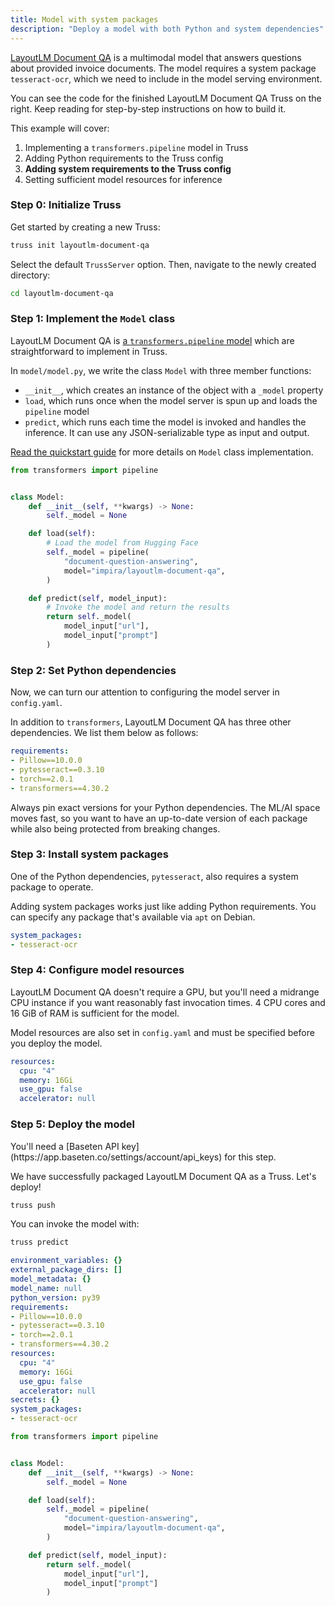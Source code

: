 ```yaml
---
title: Model with system packages
description: "Deploy a model with both Python and system dependencies"
---
```


[LayoutLM Document QA](https://huggingface.co/impira/layoutlm-document-qa) is a multimodal model that answers questions about provided invoice documents. The model requires a system package `tesseract-ocr`, which we need to include in the model serving environment.

<Tip>
You can see the code for the finished LayoutLM Document QA Truss on the right. Keep reading for step-by-step instructions on how to build it.
</Tip>

This example will cover:

1. Implementing a `transformers.pipeline` model in Truss
2. Adding Python requirements to the Truss config
3. **Adding system requirements to the Truss config**
4. Setting sufficient model resources for inference

### Step 0: Initialize Truss

Get started by creating a new Truss:

```sh
truss init layoutlm-document-qa
```

Select the default `TrussServer` option. Then, navigate to the newly created directory:

```sh
cd layoutlm-document-qa
```

### Step 1: Implement the `Model` class

LayoutLM Document QA is [a `transformers.pipeline` model](https://huggingface.co/docs/transformers/main_classes/pipelines) which are straightforward to implement in Truss.

In `model/model.py`, we write the class `Model` with three member functions:

* `__init__`, which creates an instance of the object with a `_model` property
* `load`, which runs once when the model server is spun up and loads the `pipeline` model
* `predict`, which runs each time the model is invoked and handles the inference. It can use any JSON-serializable type as input and output.

[Read the quickstart guide](/quickstart) for more details on `Model` class implementation.

```python model/model.py
from transformers import pipeline


class Model:
    def __init__(self, **kwargs) -> None:
        self._model = None

    def load(self):
        # Load the model from Hugging Face
        self._model = pipeline(
            "document-question-answering",
            model="impira/layoutlm-document-qa",
        )

    def predict(self, model_input):
        # Invoke the model and return the results
        return self._model(
            model_input["url"],
            model_input["prompt"]
        )
```

### Step 2: Set Python dependencies

Now, we can turn our attention to configuring the model server in `config.yaml`.

In addition to `transformers`, LayoutLM Document QA has three other dependencies. We list them below as follows:

```yaml config.yaml
requirements:
- Pillow==10.0.0
- pytesseract==0.3.10
- torch==2.0.1
- transformers==4.30.2
```

<Note>
Always pin exact versions for your Python dependencies. The ML/AI space moves fast, so you want to have an up-to-date version of each package while also being protected from breaking changes.
</Note>

### Step 3: Install system packages

One of the Python dependencies, `pytesseract`, also requires a system package to operate.

Adding system packages works just like adding Python requirements. You can specify any package that's available via `apt` on Debian.

```yaml config.yaml
system_packages:
- tesseract-ocr
```

### Step 4: Configure model resources

LayoutLM Document QA doesn't require a GPU, but you'll need a midrange CPU instance if you want reasonably fast invocation times. 4 CPU cores and 16 GiB of RAM is sufficient for the model.

Model resources are also set in `config.yaml` and must be specified before you deploy the model.

```yaml config.yaml
resources:
  cpu: "4"
  memory: 16Gi
  use_gpu: false
  accelerator: null
```

### Step 5: Deploy the model

<Note>
You'll need a [Baseten API key](https://app.baseten.co/settings/account/api_keys) for this step.
</Note>

We have successfully packaged LayoutLM Document QA as a Truss. Let's deploy!

```sh
truss push
```

You can invoke the model with:

```sh
truss predict
```

<RequestExample>

```yaml config.yaml
environment_variables: {}
external_package_dirs: []
model_metadata: {}
model_name: null
python_version: py39
requirements:
- Pillow==10.0.0
- pytesseract==0.3.10
- torch==2.0.1
- transformers==4.30.2
resources:
  cpu: "4"
  memory: 16Gi
  use_gpu: false
  accelerator: null
secrets: {}
system_packages:
- tesseract-ocr
```

```python model/model.py
from transformers import pipeline


class Model:
    def __init__(self, **kwargs) -> None:
        self._model = None

    def load(self):
        self._model = pipeline(
            "document-question-answering",
            model="impira/layoutlm-document-qa",
        )

    def predict(self, model_input):
        return self._model(
            model_input["url"],
            model_input["prompt"]
        )
```

</RequestExample>
